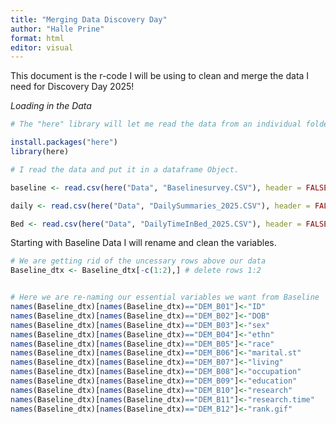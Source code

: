 ```yaml
---
title: "Merging Data Discovery Day"
author: "Halle Prine"
format: html
editor: visual
---
```


This document is the r-code I will be using to clean and merge the data I need for Discovery Day 2025!

*Loading in the Data*
```r
# The "here" library will let me read the data from an individual folder.

install.packages("here")
library(here)

# I read the data and put it in a dataframe Object.

baseline <- read.csv(here("Data", "Baselinesurvey.CSV"), header = FALSE, sep = ",") # Read the file

daily <- read.csv(here("Data", "DailySummaries_2025.CSV"), header = FALSE, sep = ",") # Read the file

Bed <- read.csv(here("Data", "DailyTimeInBed_2025.CSV"), header = FALSE, sep = ",") # Read the file
```


Starting with Baseline Data I will rename and clean the variables. 

```r
# We are getting rid of the uncessary rows above our data
Baseline_dtx <- Baseline_dtx[-c(1:2),] # delete rows 1:2


# Here we are re-naming our essential variables we want from Baseline
names(Baseline_dtx)[names(Baseline_dtx)=="DEM_B01"]<-"ID"   
names(Baseline_dtx)[names(Baseline_dtx)=="DEM_B02"]<-"DOB"   
names(Baseline_dtx)[names(Baseline_dtx)=="DEM_B03"]<-"sex"   
names(Baseline_dtx)[names(Baseline_dtx)=="DEM_B04"]<-"ethn"   
names(Baseline_dtx)[names(Baseline_dtx)=="DEM_B05"]<-"race"   
names(Baseline_dtx)[names(Baseline_dtx)=="DEM_B06"]<-"marital.st"   
names(Baseline_dtx)[names(Baseline_dtx)=="DEM_B07"]<-"living" 
names(Baseline_dtx)[names(Baseline_dtx)=="DEM_B08"]<-"occupation"   
names(Baseline_dtx)[names(Baseline_dtx)=="DEM_B09"]<-"education" 
names(Baseline_dtx)[names(Baseline_dtx)=="DEM_B10"]<-"research"   
names(Baseline_dtx)[names(Baseline_dtx)=="DEM_B11"]<-"research.time"  
names(Baseline_dtx)[names(Baseline_dtx)=="DEM_B12"]<-"rank.gif" 

```

